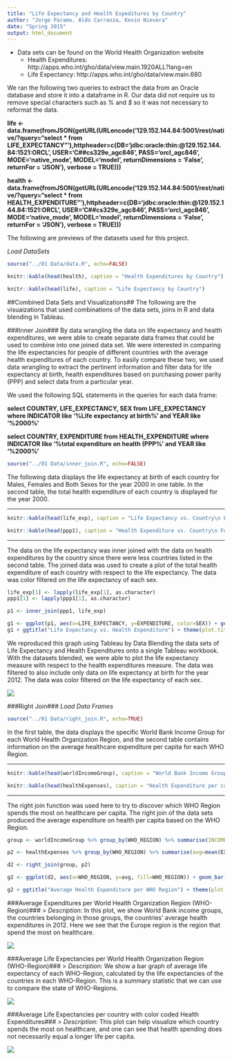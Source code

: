 ```yaml
---
title: "Life Expectancy and Health Expeditures by Country"
author: "Jorge Paramo, Aldo Carranza, Kevin Nievera"
date: "Spring 2015"
output: html_document
---
```


* Data sets can be found on the World Health Organization website
    + Health Expenditures: http://apps.who.int/gho/data/view.main.1920ALL?lang=en
    + Life Expectancy: http://apps.who.int/gho/data/view.main.680

We ran the following two queries to extract the data from an Oracle database and store it into a dataframe in R. Our data did not require us to remove special characters such as _%_ and _$_ so it was not necessary to reformat the data.

**life <- data.frame(fromJSON(getURL(URLencode('129.152.144.84:5001/rest/native/?query="select * from LIFE_EXPECTANCY"'),httpheader=c(DB='jdbc:oracle:thin:@129.152.144.84:1521:ORCL', USER='C##cs329e_agc846', PASS='orcl_agc846', MODE='native_mode', MODEL='model', returnDimensions = 'False', returnFor = 'JSON'), verbose = TRUE)))**

**health <- data.frame(fromJSON(getURL(URLencode('129.152.144.84:5001/rest/native/?query="select * from HEALTH_EXPENDITURE"'),httpheader=c(DB='jdbc:oracle:thin:@129.152.144.84:1521:ORCL', USER='C##cs329e_agc846', PASS='orcl_agc846', MODE='native_mode', MODEL='model', returnDimensions = 'False', returnFor = 'JSON'), verbose = TRUE)))**


The following are previews of the datasets used for this project. 

*Load DataSets*
```r
source("../01 Data/data.R", echo=FALSE)
```

```r
knitr::kable(head(health), caption = "Health Expenditures by Country")
```

```r
knitr::kable(head(life), caption = "Life Expectancy by Country")
```


##Combined Data Sets and Visualizations##
The following are the visuaizations that used combinations of the data sets, joins in R and data blending in Tableau.

###Inner Join###
By data wrangling the data on life expectancy and health expenditures, we were able to create separate data frames that could be used to combine into one joined data set. We were interested in comparing the life expectancies for people of different countries with the average health expenditures of each country. To easily compare these two, we used data wrangling to extract the pertinent information and filter data for life expectancy at birth, health expenditures based on purchasing power parity (PPP) and select data from a particular year.

We used the following SQL statements in the queries for each data frame:

**select COUNTRY, LIFE_EXPECTANCY, SEX from LIFE_EXPECTANCY where INDICATOR like '%Life expectancy at birth%' and YEAR like '%2000%'**

**select COUNTRY, EXPENDITURE from HEALTH_EXPENDITURE where INDICATOR like '%total expenditure on health (PPP%' and YEAR like '%2000%'**

```r
source("../01 Data/inner_join.R", echo=FALSE)
```

The following data displays the life expectancy at birth of each country for Males, Females and Both Sexes for the year 2000 in one table. In the second table, the total health expenditure of each country is displayed for the year 2000.  

__________________________________

```r
knitr::kable(head(life_exp), caption = "Life Expectancy vs. Country\n For Year 2000 ")
```

```r
knitr::kable(head(ppp1), caption = "Health Expenditure vs. Country\n For Year 2000")
```

__________________________________

The data on the life expectancy was inner joined with the data on health expenditures by the country since there were less countries listed in the second table. The joined data was used to create a plot of the total health expenditure of each country with respect to the life expectancy. The data was color filtered on the life expectancy of each sex.

```r
life_exp[1] <- lapply(life_exp[1], as.character)
ppp1[1] <- lapply(ppp1[1], as.character)

p1 <- inner_join(ppp1, life_exp)

g1 <- ggplot(p1, aes(x=LIFE_EXPECTANCY, y=EXPENDITURE, color=SEX)) + geom_point(size=5)
g1 + ggtitle("Life Expectancy vs. Health Expenditure") + theme(plot.title=element_text(size=18, face='bold', vjust=2)) + labs(x="Life Expectancy (years)", y="Expenditure (PPP)") + theme(axis.text.x=element_text(size=14), axis.text.y=element_text(size=14)) + scale_colour_tableau() + guides(colour = guide_legend(override.aes = list(size = 6)))
```

We reproduced this graph using Tableau by Data Blending the data sets of Life Expectancy and Health Expenditures onto a single Tableau workbook. With the datasets blended, we were able to plot the life expectancy measure with respect to the health expenditures measure. The data was filtered to also include only data on life expectancy at birth for the year 2012. The data was color filtered on the life expectancy of each sex.

![](./LifeExpect_vs_HealthExpend.png) 



###Right Join###
*Load Data Frames*
```r
source("../01 Data/right_join.R", echo=TRUE)
```
In the first table, the data displays the specific World Bank Income Group for each World Health Organization Region, and the second table contains information on the average healthcare expenditure per capita for each WHO Region.

__________________________________

```r
knitr::kable(head(worldIncomeGroup), caption = "World Bank Income Group by World Health Organization Region ")
```

```r
knitr::kable(head(healthExpenses), caption = "Health Expenditure per capita by Region and Country")
```

__________________________________

The right join function was used here to try to discover which WHO Region spends the most on healthcare per capita. The right join of the data sets produced the average expenditure on health per capita based on the WHO Region.

```r
group <- worldIncomeGroup %>% group_by(WHO_REGION) %>% summarise(INCOME_GROUP=first(WORLD_BANK_INCOME_GROUP))

p2 <- healthExpenses %>% group_by(WHO_REGION) %>% summarise(avg=mean(EXPENDITURE), std=sd(EXPENDITURE))

d2 <- right_join(group, p2)

g2 <- ggplot(d2, aes(x=WHO_REGION, y=avg, fill=WHO_REGION)) + geom_bar(stat="identity")

g2 + ggtitle("Average Health Expenditure per WHO Region") + theme(plot.title=element_text(size=18, face='bold', vjust=2)) + labs(x="WHO Region", y="Average Expenditure (PPP)") + theme(axis.text.x=element_text(size=12, angle=20), axis.text.y=element_text(size=14)) + scale_colour_tableau() + coord_flip()
```

###Average Expenditures per World Health Organization Region (WHO-Region)###
> *Description*: In this plot, we show World Bank income groups, the countries belonging in those groups, the countries' average health expenditures in 2012. Here we see that the Europe region is the region that spend the most on healthcare.

![](./AVG_HealthExpend_per_WHO.png)





###Average Life Expectancies per World Health Organization Region (WHO-Region)###
> *Description*: We show a bar graph of average life expectancy of each WHO-Region, calculated by the life expectancies of the countries in each WHO-Region. This is a summary statistic that we can use to compare the state of WHO-Regions.

![](./AVG_LePerWHO.png) 

###Average Life Expectancies per country with color coded Health Expenditures###
> *Description*: This plot can help visualize which country spends the most on healthcare, and one can see that health spending does not necessarily equal a longer life per capita.

![](./LE_HE_map.png)
